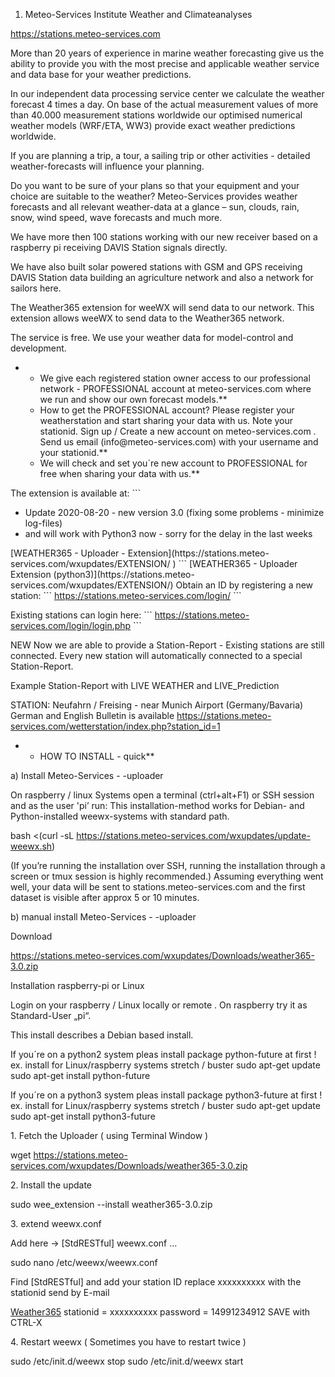 # Meteo-Services Institute Weather and Climateanalyses

https://stations.meteo-services.com

More than 20 years of experience in marine weather forecasting give us the ability to provide you with the most precise and applicable weather service and data base for your weather predictions.

In our independent data processing service center we calculate the weather forecast 4 times a day. On base of the actual measurement values of more than 40.000 measurement stations worldwide our optimised numerical weather models (WRF/ETA, WW3) provide exact weather predictions worldwide. 

If  you are planning a trip, a tour, a sailing trip or other activities - detailed weather-forecasts will influence your planning.

Do you want to be sure of your plans so that your equipment and your choice are suitable to the weather?
Meteo-Services provides weather forecasts and all relevant weather-data at a glance – sun, clouds, rain, snow, wind speed, wave forecasts and much more.

We have more then 100 stations working with our new receiver based on a raspberry pi receiving DAVIS Station signals directly.

We have also built solar powered stations with GSM and GPS receiving DAVIS Station data building an agriculture network and also a network for sailors here. 

The Weather365 extension for weeWX will send data to our network.  This extension allows weeWX to send data to the Weather365 network. 

The service is free. We use your weather data for model-control and development. 

**We give each registered station owner access to our professional network - PROFESSIONAL account at meteo-services.com where we run and show our own forecast models.**
**How to get the PROFESSIONAL account? Please register your weatherstation and start sharing your data with us. Note your stationid. Sign up / Create a new account on meteo-services.com . Send us email (info@meteo-services.com) with your username and your stationid.**
**We will check and set you´re new account to PROFESSIONAL for free when sharing your data with us.**

The extension is available at:
```
* Update 2020-08-20 - new version 3.0 (fixing some problems - minimize log-files) 
* and will work with Python3 now - sorry for the delay in the last weeks
[WEATHER365 - Uploader - Extension](https://stations.meteo-services.com/wxupdates/EXTENSION/ ) 
```
[WEATHER365 - Uploader Extension (python3)](https://stations.meteo-services.com/wxupdates/EXTENSION/)
Obtain an ID by registering a new station:
```
https://stations.meteo-services.com/login/
```

Existing stations can login here:
```
https://stations.meteo-services.com/login/login.php
```

NEW <Station-Report> 
Now we are able to provide a Station-Report - Existing stations are still connected. Every new station will automatically connected to a special Station-Report. 

Example Station-Report with LIVE WEATHER and LIVE_Prediction 

STATION: Neufahrn / Freising - near Munich Airport (Germany/Bavaria)  German and English Bulletin is available 
https://stations.meteo-services.com/wetterstation/index.php?station_id=1   

**HOW TO INSTALL - quick**
a) Install Meteo-Services - -uploader

On raspberry / linux Systems open a terminal (ctrl+alt+F1) or SSH session and as the user 'pi’ run: This installation-method works for Debian- and Python-installed weewx-systems with standard path.

bash <(curl -sL https://stations.meteo-services.com/wxupdates/update-weewx.sh)

(If you’re running the installation over SSH, running the installation through a screen or tmux session is highly recommended.)
Assuming everything went well, your data will be sent to stations.meteo-services.com and the first dataset is visible after approx 5 or 10 minutes.

b) manual install Meteo-Services - -uploader

Download

https://stations.meteo-services.com/wxupdates/Downloads/weather365-3.0.zip

Installation raspberry-pi or Linux

Login on your raspberry / Linux locally or remote . On raspberry try it as Standard-User „pi“.

This install describes a Debian based install.

If you´re on a python2 system pleas install package python-future at first ! 
ex. install for Linux/raspberry systems stretch / buster 
sudo apt-get update 
sudo apt-get install python-future

If you´re on a python3 system pleas install package python3-future at first ! 
ex. install for Linux/raspberry systems stretch / buster 
sudo apt-get update 
sudo apt-get install python3-future

1. Fetch the Uploader ( using Terminal Window )

wget https://stations.meteo-services.com/wxupdates/Downloads/weather365-3.0.zip

2. Install the update

sudo wee_extension --install weather365-3.0.zip

3. extend weewx.conf

Add here -> [StdRESTful] weewx.conf …

sudo nano /etc/weewx/weewx.conf

Find [StdRESTful] and add your station ID    replace xxxxxxxxxx with the stationid send by E-mail

[[Weather365]]
stationid = xxxxxxxxxx
password = 14991234912
SAVE with CTRL-X

4. Restart weewx ( Sometimes you have to restart twice )

sudo /etc/init.d/weewx stop
sudo /etc/init.d/weewx start



